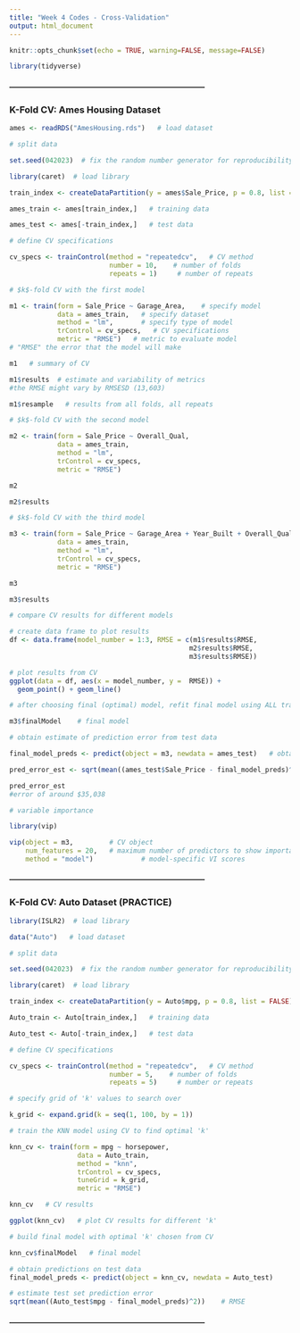 ```yaml
---
title: "Week 4 Codes - Cross-Validation"
output: html_document
---
```


```r
knitr::opts_chunk$set(echo = TRUE, warning=FALSE, message=FALSE)

library(tidyverse)
```

#### ---------------------------------------------------------------------------
### K-Fold CV: Ames Housing Dataset

```r
ames <- readRDS("AmesHousing.rds")   # load dataset
```


```r
# split data

set.seed(042023)  # fix the random number generator for reproducibility

library(caret)  # load library

train_index <- createDataPartition(y = ames$Sale_Price, p = 0.8, list = FALSE) # split available data into 80% training and 20% test datasets

ames_train <- ames[train_index,]   # training data

ames_test <- ames[-train_index,]   # test data
```


```r
# define CV specifications

cv_specs <- trainControl(method = "repeatedcv",   # CV method
                         number = 10,    # number of folds
                         repeats = 1)     # number of repeats
```


```r
# $k$-fold CV with the first model

m1 <- train(form = Sale_Price ~ Garage_Area,    # specify model
            data = ames_train,   # specify dataset
            method = "lm",       # specify type of model
            trControl = cv_specs,   # CV specifications
            metric = "RMSE")   # metric to evaluate model
# "RMSE" the error that the model will make
```

```r
m1   # summary of CV
```

```r
m1$results  # estimate and variability of metrics
#the RMSE might vary by RMSESD (13,603)
```

```r
m1$resample   # results from all folds, all repeats
```


```r
# $k$-fold CV with the second model

m2 <- train(form = Sale_Price ~ Overall_Qual,  
            data = ames_train,          
            method = "lm",              
            trControl = cv_specs,       
            metric = "RMSE")           

m2

m2$results
```


```r
# $k$-fold CV with the third model

m3 <- train(form = Sale_Price ~ Garage_Area + Year_Built + Overall_Qual,  
            data = ames_train,
            method = "lm",
            trControl = cv_specs,
            metric = "RMSE")

m3

m3$results
```


```r
# compare CV results for different models

# create data frame to plot results
df <- data.frame(model_number = 1:3, RMSE = c(m1$results$RMSE,  
                                             m2$results$RMSE,
                                             m3$results$RMSE))

# plot results from CV
ggplot(data = df, aes(x = model_number, y =  RMSE)) +   
  geom_point() + geom_line()

```


```r
# after choosing final (optimal) model, refit final model using ALL training data

m3$finalModel    # final model
```


```r
# obtain estimate of prediction error from test data

final_model_preds <- predict(object = m3, newdata = ames_test)   # obtain predictions on test data

pred_error_est <- sqrt(mean((ames_test$Sale_Price - final_model_preds)^2))    # calculate RMSE from test data

pred_error_est
#error of around $35,038
```


```r
# variable importance

library(vip)

vip(object = m3,         # CV object 
    num_features = 20,   # maximum number of predictors to show importance for
    method = "model")            # model-specific VI scores
```


#### ---------------------------------------------------------------------------
### K-Fold CV: Auto Dataset (PRACTICE)

```r
library(ISLR2)  # load library

data("Auto")   # load dataset
```


```r
# split data

set.seed(042023)  # fix the random number generator for reproducibility

library(caret)  # load library

train_index <- createDataPartition(y = Auto$mpg, p = 0.8, list = FALSE) # split available data into 80% training and 20% test datasets

Auto_train <- Auto[train_index,]   # training data

Auto_test <- Auto[-train_index,]   # test data
```


```r
# define CV specifications

cv_specs <- trainControl(method = "repeatedcv",   # CV method
                         number = 5,    # number of folds
                         repeats = 5)     # number or repeats
```


```r
# specify grid of 'k' values to search over

k_grid <- expand.grid(k = seq(1, 100, by = 1))
```


```r
# train the KNN model using CV to find optimal 'k'

knn_cv <- train(form = mpg ~ horsepower, 
                 data = Auto_train, 
                 method = "knn",
                 trControl = cv_specs, 
                 tuneGrid = k_grid,
                 metric = "RMSE")
```


```r
knn_cv   # CV results
```


```r
ggplot(knn_cv)   # plot CV results for different 'k'
```


```r
# build final model with optimal 'k' chosen from CV

knn_cv$finalModel   # final model

# obtain predictions on test data
final_model_preds <- predict(object = knn_cv, newdata = Auto_test)

# estimate test set prediction error
sqrt(mean((Auto_test$mpg - final_model_preds)^2))    # RMSE
```

#### ---------------------------------------------------------------------------